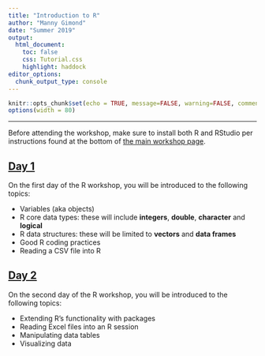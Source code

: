 ---
title: "Introduction to R"
author: "Manny Gimond"
date: "Summer 2019"
output: 
  html_document:
    toc: false
    css: Tutorial.css
    highlight: haddock
editor_options: 
  chunk_output_type: console
---

```{r setup, include=FALSE}
knitr::opts_chunk$set(echo = TRUE, message=FALSE, warning=FALSE, comment=NA)
options(width = 80)
```

<hr>

Before attending the workshop, make sure to install both R and RStudio per instructions found at the bottom of [the main workshop page](https://jtande.github.io/2019-06-25-ColbyCollege/).


## [Day 1](day01.html)

On the first day of the R workshop, you will be introduced to the following topics:

 * Variables (aka objects)
 * R core data types: these will include **integers**, **double**, **character** and **logical**
 * R data structures: these will be limited to **vectors** and **data frames**
 * Good R coding practices
 * Reading a CSV file into R


 
## [Day 2](day02.html)

On the second day of the R workshop, you will be introduced to the following topics:

 * Extending R's functionality with packages
 * Reading Excel files into an R session
 * Manipulating data tables
 * Visualizing data
 


